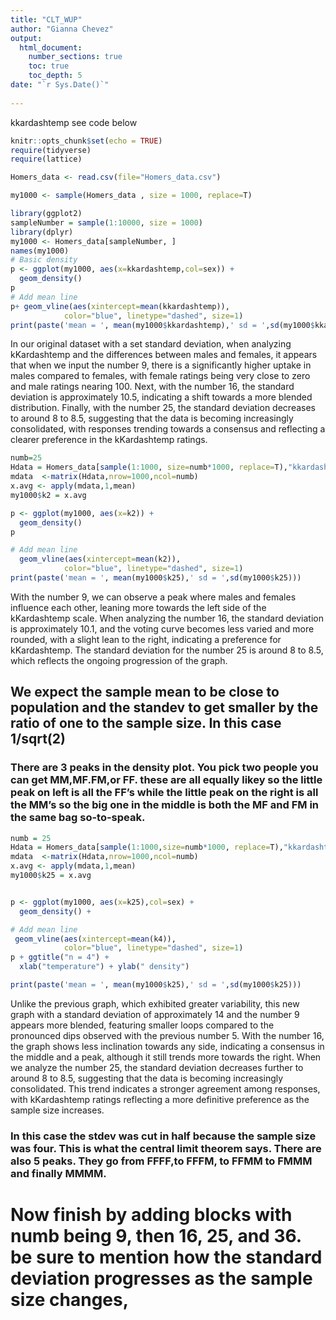 ```yaml
---
title: "CLT_WUP"
author: "Gianna Chevez"
output: 
  html_document:
    number_sections: true
    toc: true
    toc_depth: 5
date: "`r Sys.Date()`"    
    
---
```


kkardashtemp  see code below

```r
knitr::opts_chunk$set(echo = TRUE)
require(tidyverse)
require(lattice)
```

```r
Homers_data <- read.csv(file="Homers_data.csv")

my1000 <- sample(Homers_data , size = 1000, replace=T)

```

```r

library(ggplot2)
sampleNumber = sample(1:10000, size = 1000)
library(dplyr)
my1000 <- Homers_data[sampleNumber, ]
names(my1000)
# Basic density
p <- ggplot(my1000, aes(x=kkardashtemp,col=sex)) + 
  geom_density()
p
# Add mean line
p+ geom_vline(aes(xintercept=mean(kkardashtemp)),
            color="blue", linetype="dashed", size=1)
print(paste('mean = ', mean(my1000$kkardashtemp),' sd = ',sd(my1000$kkardashtemp)))
```

In our original dataset with a set standard deviation, when analyzing kKardashtemp and the differences between males and females, it appears that when we input the number 9, there is a significantly higher uptake in males compared to females, with female ratings being very close to zero and male ratings nearing 100. Next, with the number 16, the standard deviation is approximately 10.5, indicating a shift towards a more blended distribution. Finally, with the number 25, the standard deviation decreases to around 8 to 8.5, suggesting that the data is becoming increasingly consolidated, with responses trending towards a consensus and reflecting a clearer preference in the kKardashtemp ratings.


```r
numb=25
Hdata = Homers_data[sample(1:1000, size=numb*1000, replace=T),"kkardashtemp"]
mdata  <-matrix(Hdata,nrow=1000,ncol=numb)
x.avg <- apply(mdata,1,mean)
my1000$k2 = x.avg

p <- ggplot(my1000, aes(x=k2)) + 
  geom_density() 
p

# Add mean line
  geom_vline(aes(xintercept=mean(k2)),
            color="blue", linetype="dashed", size=1)
print(paste('mean = ', mean(my1000$k25),' sd = ',sd(my1000$k25)))

```
With the number 9, we can observe a peak where males and females influence each other, leaning more towards the left side of the kKardashtemp scale. When analyzing the number 16, the standard deviation is approximately 10.1, and the voting curve becomes less varied and more rounded, with a slight lean to the right, indicating a preference for kKardashtemp. The standard deviation for the number 25 is around 8 to 8.5, which reflects the ongoing progression of the graph.

## We expect the sample mean to be close to population and the standev to get smaller by the ratio of one to the sample size. In this case 1/sqrt(2)

### There are 3 peaks in the density plot. You pick two people you can get MM,MF.FM,or FF. these are all equally likey so the little peak on left is all the FF's while the little peak on the right is all the MM's so the big one in the middle is both the MF and FM in the same bag so-to-speak.  

```r
numb = 25
Hdata = Homers_data[sample(1:1000,size=numb*1000, replace=T),"kkardashtemp"]
mdata  <-matrix(Hdata,nrow=1000,ncol=numb)
x.avg <- apply(mdata,1,mean)
my1000$k25 = x.avg


p <- ggplot(my1000, aes(x=k25),col=sex) + 
  geom_density() +

# Add mean line
 geom_vline(aes(xintercept=mean(k4)),
            color="blue", linetype="dashed", size=1)
p + ggtitle("n = 4") +
  xlab("temperature") + ylab(" density")

print(paste('mean = ', mean(my1000$k25),' sd = ',sd(my1000$k25)))

```

Unlike the previous graph, which exhibited greater variability, this new graph with a standard deviation of approximately 14 and the number 9 appears more blended, featuring smaller loops compared to the pronounced dips observed with the previous number 5. With the number 16, the graph shows less inclination towards any side, indicating a consensus in the middle and a peak, although it still trends more towards the right. When we analyze the number 25, the standard deviation decreases further to around 8 to 8.5, suggesting that the data is becoming increasingly consolidated. This trend indicates a stronger agreement among responses, with kKardashtemp ratings reflecting a more definitive preference as the sample size increases.

### In this case the stdev was cut in half because the sample size was four. This is what the central limit theorem says. There are also 5 peaks. They go from FFFF,to FFFM, to FFMM to FMMM and finally MMMM.

# Now finish by adding blocks with numb being 9, then 16, 25, and 36. be sure to mention how the standard deviation progresses as the sample size changes,


